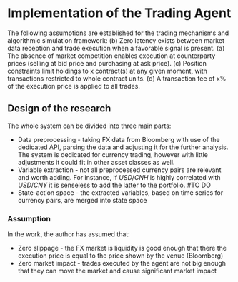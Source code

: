 # Implementation of the Trading Agent
The following assumptions are established for the trading mechanisms and
algorithmic simulation framework:
(b) Zero latency exists between market data reception and trade execution when
   a favorable signal is present.
(a) The absence of market competition enables execution at counterparty prices
   (selling at bid price and purchasing at ask price).
(c) Position constraints limit holdings to x contract(s) at any given moment, with
   transactions restricted to whole contract units.
(d) A transaction fee of x% of the execution price is applied to all trades.

## Design of the research

The whole system can be divided into three main parts:

* Data preprocessing - taking FX data from Bloomberg with use of the dedicated API, parsing the data and adjusting
 it for the further analysis. The system is dedicated for currency trading, however with little adjustments
 it could fit in other asset classes as well.
 * Variable extraction - not all preprocessed currency pairs are relevant and worth adding. For instance,
 if $USD/CNH$ is highly correlated with $USD/CNY$ it is senseless to add the latter to the portfolio.
 #TO DO
* State-action space - the extracted variables, based on time series for currency pairs, are merged into state space




### Assumption

In the work, the author has assumed that:

* Zero slippage - the FX market is liquidity is good enough that there the execution price is equal to the price shown by the venue (Bloomberg)
* Zero market impact - trades executed by the agent are not big enough that they can move the market and cause significant market impact
